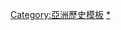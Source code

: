 {{Catnav|頁面分類|各種主題的頁面分類|按國家分類|各國歷史|东南亚历史}}
{{Catnav|頁面分類|历史|各國歷史|东南亚历史}}
{{Catnav|頁面分類|历史|各區域的歷史|亚洲历史|东南亚历史}}
{{Catnav|頁面分類|历史|历史维基资源|历史模板}}

[[Category:亞洲歷史模板|Category:亞洲歷史模板]]
[[Category:東南亞歷史|*]]